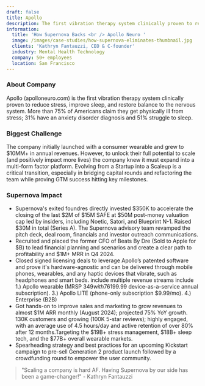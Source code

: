 ```yaml
---
draft: false
title: Apollo
description: The first vibration therapy system clinically proven to reduce stress
information:
  title: 'How Supernova Backs <br /> Apollo Neuro '
  image: /images/case-studies/how-supernova-eliminates-thumbnail.jpg
  clients: 'Kathryn Fantauzzi, CEO & C-founder'
  industry: Mental Health Technology
  company: 50+ employees
  location: San Francisco
---
```


### About Company

Apollo (apolloneuro.com) is the first vibration therapy system clinically proven to reduce stress, improve sleep, and restore balance to the nervous system. More than 75% of Americans claim they get physically ill from stress; 31% have an anxiety disorder diagnosis and 51% struggle to sleep.

### Biggest Challenge

The company initially launched with a consumer wearable and grew to $10MM+ in annual revenues. However, to unlock their full potential to scale (and positively impact more lives) the company knew it must expand into a multi-form factor platform. Evolving from a Startup into a Scaleup is a critical transition, especially in bridging capital rounds and refactoring the team while proving GTM success hitting key milestones.  

### Supernova Impact

* Supernova's exited foundres directly invested $350K to accelerate the closing of the last $2M of $15M SAFE at $50M post-money valuation cap led by insiders, including Noetic, Satori, and Blueprint N-1. Raised $30M in total (Series A). The Supernova advisory team revamped the pitch deck, deal room, financials and investor outreach communications.  
* Recruited and placed the former CFO of Beats By Dre (Sold to Apple for $B) to lead financial planning and scenarios and create a clear path to profitability and $1M+ MRR in Q4 2024.
* Closed signed licensing deals to leverage Apollo’s patented software and prove it's hardware-agnostic and can be delivered through mobile phones, wearables, and any haptic devices that vibrate, such as headphones and smart beds.   include multiple revenue streams include 1.) Apollo wearable (MRSP $349 with 76% gross margin) and 2.) AI Vibes ($199.99 device-as-a-service annual subscription). 3.) Apollo LITE (phone-only subscription $9.99/mo). 4.) Enterprise (B2B)
* Got hands-on to improve sales and marketing to grow revenues to almost $1M ARR monthly (August 2024); projected 75% YoY growth. 130K customers and growing (100K 5-star reviews); highly engaged, with an average use of 4.5 hours/day and active retention of over 80% after 12 months.Targeting the $19B+ stress management, $18B+ sleep tech, and the $77B+ overall wearable markets. 
* Spearheading strategy and best practices for an upcoming Kickstart campaign to pre-sell Generation 2 product launch followed by a crowdfunding round to empower the user community. 

<BlockQuote customerImage="/images/f4299c405557e817a40ba1753b9765ac2e68fd67_254x191.jpg" customerName="Meltem Meltem" customerRole="Head of Growth" content="Superhuman allows my team to save time that they would've used fishing for emails or trying to respond to people, and instead focus on things that are going to move the needle forward for us." />

"Scaling a company is hard AF. Having Supernova by our side has been a game-changer!" - Kathryn Fantauzzi
